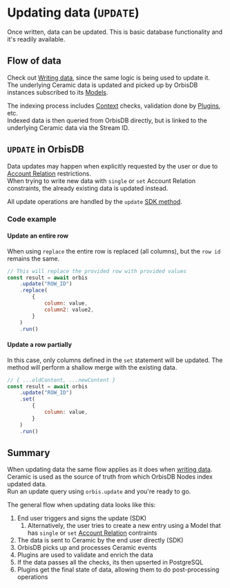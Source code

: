 # Updating data (`UPDATE`)

Once written, data can be updated. This is basic database functionality and it's readily available.

## Flow of data

Check out [Writing data](/databases/orbisdb-managing-data/insert), since the same logic is being used to update it.\
The underlying Ceramic data is updated and picked up by OrbisDB instances subscribed to its [Models](/databases/orbisdb-managing-data/models).

The indexing process includes [Context](/databases/orbisdb-managing-data/contexts) checks, validation done by [Plugins](/databases/orbisdb-plugins), etc.\
Indexed data is then queried from OrbisDB directly, but is linked to the underlying Ceramic data via the Stream ID.

## `UPDATE` in OrbisDB

Data updates may happen when explicitly requested by the user or due to [Account Relation](/databases/orbisdb-managing-data/models#account-relation) restrictions.\
When trying to write new data with `single` or `set` Account Relation constraints, the already existing data is updated instead.

All update operations are handled by the `update` [SDK method](/databases/orbisdb-sdk-reference/update).

### Code example

#### Update an entire row

When using `replace` the entire row is replaced (all columns), but the `row id` remains the same.

```jsx
// This will replace the provided row with provided values
const result = await orbis
    .update("ROW_ID")
    .replace(
        {
            column: value,
            column2: value2,
        }
    )
    .run()
```

#### Update a row partially

In this case, only columns defined in the `set` statement will be updated. 
The method will perform a shallow merge with the existing data.

```jsx
// { ...oldContent, ...newContent }
const result = await orbis
    .update("ROW_ID")
    .set(
        {
            column: value,
        }
    )
    .run()
```

## Summary

When updating data the same flow applies as it does when [writing data](/databases/orbisdb-managing-data/insert).\
Ceramic is used as the source of truth from which OrbisDB Nodes index updated data.\
Run an update query using `orbis.update` and you're ready to go.

The general flow when updating data looks like this:

1. End user triggers and signs the update (SDK)
    1. Alternatively, the user tries to create a new entry using a Model that has `single` or `set` [Account Relation](/databases/orbisdb-managing-data/models#account-relation) contraints
2. The data is sent to Ceramic by the end user directly (SDK)
3. OrbisDB picks up and processes Ceramic events
4. Plugins are used to validate and enrich the data
5. If the data passes all the checks, its then upserted in PostgreSQL
6. Plugins get the final state of data, allowing them to do post-processing operations